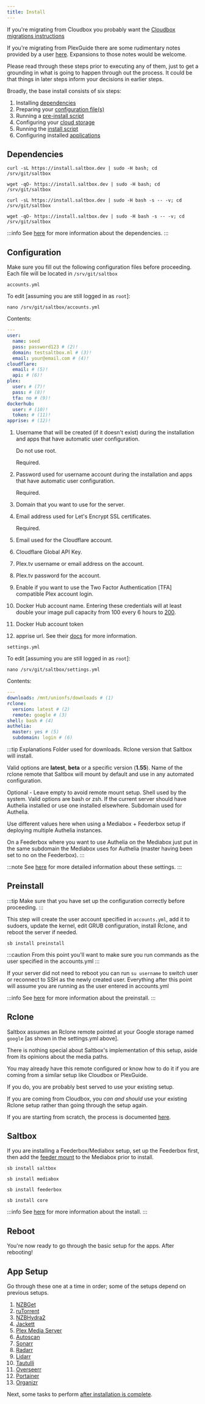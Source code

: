 ```yaml
---
title: Install
---
```



If you're migrating from Cloudbox you probably want the [Cloudbox migrations instructions](https://docs.saltbox.dev/reference/guides/cloudbox/)

If you're migrating from PlexGuide there are some rudimentary notes provided by a user [here](https://docs.saltbox.dev/reference/guides/plexguide/).  Expansions to those notes would be welcome.

Please read through these steps prior to executing any of them, just to get a grounding in what is going to happen through out the process.  It could be that things in later steps inform your decisions in earlier steps.

Broadly, the base install consists of six steps:

1. Installing [dependencies](#dependencies)
2. Preparing your [configuration file(s)](#configuration)
3. Running a [pre-install script](#preinstall)
4. Configuring your [cloud storage](#rclone)
5. Running the [install script](#saltbox)
6. Configuring installed [applications](#app-setup)

## Dependencies

<Tabs>
<TabItem value="curl" label="curl" default>

```shell
curl -sL https://install.saltbox.dev | sudo -H bash; cd /srv/git/saltbox
```

</TabItem>
<TabItem value="wget" label="wget" default>

```shell
wget -qO- https://install.saltbox.dev | sudo -H bash; cd /srv/git/saltbox
```

</TabItem>
<TabItem value="curl (verbose)" label="curl" default>

```shell
curl -sL https://install.saltbox.dev | sudo -H bash -s -- -v; cd /srv/git/saltbox
```

</TabItem>
<TabItem value="wget (verbose)" label="wget" default>

```shell
wget -qO- https://install.saltbox.dev | sudo -H bash -s -- -v; cd /srv/git/saltbox
```

</TabItem>
</Tabs>

:::info
See [here](/reference/dependencies) for more information about the dependencies.
:::

## Configuration

Make sure you fill out the following configuration files before proceeding. Each file will be located in `/srv/git/saltbox`

`accounts.yml`

To edit [assuming you are still logged in as `root`]:

```shell
nano /srv/git/saltbox/accounts.yml
```

Contents:

```yaml
---
user:
  name: seed
  pass: password123 # (2)!
  domain: testsaltbox.ml # (3)!
  email: your@email.com # (4)!
cloudflare:
  email: # (5)!
  api: # (6)!
plex:
  user: # (7)!
  pass: # (8)!
  tfa: no # (9)!
dockerhub:
  user: # (10)!
  token: # (11)!
apprise: # (12)!
```

1. Username that will be created (if it doesn't exist) during the installation and apps that have automatic user configuration.

    Do not use root.

    Required.

2. Password used for username account during the installation and apps that have automatic user configuration.

    Required.

3. Domain that you want to use for the server.

4. Email address used for Let's Encrypt SSL certificates.

    Required.

5. Email used for the Cloudflare account.

6. Cloudflare Global API Key.

7. Plex.tv username or email address on the account.

8. Plex.tv password for the account.

9. Enable if you want to use the Two Factor Authentication [TFA] compatible Plex account login.

10. Docker Hub account name. Entering these credentials will at least double your image pull capacity from 100 every 6 hours to [200](https://www.docker.com/blog/checking-your-current-docker-pull-rate-limits-and-status/).

11. Docker Hub account token

12. apprise url. See their [docs](https://github.com/caronc/apprise#popular-notification-services) for more information.


`settings.yml`

To edit [assuming you are still logged in as `root`]:

```shell
nano /srv/git/saltbox/settings.yml
```

Contents:

```yaml
---
downloads: /mnt/unionfs/downloads # (1)
rclone:
  version: latest # (2)
  remote: google # (3)
shell: bash # (4)
authelia:
  master: yes # (5)
  subdomain: login # (6)
```
:::tip Explanations
<Tabs>
<TabItem value="downloads" label="1" default>
Folder used for downloads.
</TabItem>
<TabItem value="rclone version" label="2">
Rclone version that Saltbox will install.

Valid options are **latest**, **beta** or a specific version (**1.55**).
</TabItem>
<TabItem value="rclone remote" label="3">
Name of the rclone remote that Saltbox will mount by default and use in any automated configuration.

Optional - Leave empty to avoid remote mount setup.
</TabItem>
<TabItem value="shell" label="4">
Shell used by the system. Valid options are bash or zsh.
</TabItem>
<TabItem value="authelia master" label="5">
If the current server should have Authelia installed or use one installed elsewhere.
</TabItem>
<TabItem value="authelia subdomain" label="6">
Subdomain used for Authelia.

Use different values here when using a Mediabox + Feederbox setup if deploying multiple Authelia instances.

On a Feederbox where you want to use Authelia on the Mediabox just put in the same subdomain the Mediabox uses for Authelia (master having been set to no on the Feederbox).
</TabItem>
</Tabs>
:::

:::note
See [here](/reference/accounts#options-in-settingsyml) for more detailed information about these settings.
:::

## Preinstall

:::tip
Make sure that you have set up the configuration correctly before proceeding.
:::

This step will create the user account specified in `accounts.yml`, add it to sudoers, update the kernel, edit GRUB configuration, install Rclone, and reboot the server if needed.

``` shell
sb install preinstall
```

:::caution
From this point you'll want to make sure you run commands as the user specified in the accounts.yml
:::

If your server did not need to reboot you can run `su username` to switch user or reconnect to SSH as the newly created user. Everything after this point will assume you are running as the user entered in accounts.yml

:::info
See [here](/reference/preinstall) for more information about the preinstall.
:::

## Rclone
Saltbox assumes an Rclone remote pointed at your Google storage named `google` [as shown in the settings.yml above].

There is nothing special about Saltbox's implementation of this setup, aside from its opinions about the media paths.

You may already have this remote configured or know how to do it if you are coming from a similar setup like Cloudbox or PlexGuide.

If you do, you are probably best served to use your existing setup.

If you are coming from Cloudbox, you *can and should* use your existing Rclone setup rather than going through the setup again.

If you are starting from scratch, the process is documented [here](/reference/rclone).

## Saltbox

If you are installing a Feederbox/Mediabox setup, set up the Feederbox first, then add the [feeder mount](/advanced/feeder) to the Mediabox prior to install.

<Tabs>
<TabItem value="Saltbox" label="Saltbox" default>

```shell
sb install saltbox
```

</TabItem>
<TabItem value="Mediabox" label="Mediabox" default>

```shell
sb install mediabox
```

</TabItem>
<TabItem value="Feederbox" label="Feederbox" default>

```shell
sb install feederbox
```

</TabItem>
<TabItem value="Core" label="Core" default>

```shell
sb install core
```

</TabItem>
</Tabs>

:::info
See [here](/reference/install) for more information about the install.
:::

## Reboot

You're now ready to go through the basic setup for the apps. After rebooting!

## App Setup

Go through these one at a time in order; some of the setups depend on previous setups.

1. [NZBGet](/apps/nzbget)
1. [ruTorrent](/apps/rutorrent)
1. [NZBHydra2](/apps/nzbhydra2)
1. [Jackett](/apps/jackett)
1. [Plex Media Server](/apps/plex)
1. [Autoscan](/apps/autoscan)
1. [Sonarr](/apps/sonarr)
1. [Radarr](/apps/radarr)
1. [Lidarr](/apps/lidarr)
1. [Tautulli](/apps/tautulli)
1. [Overseerr](/apps/overseerr)
1. [Portainer](/apps/portainer)
1. [Organizr](/apps/organizr)

Next, some tasks to perform [after installation is complete](/saltbox/install/after).
